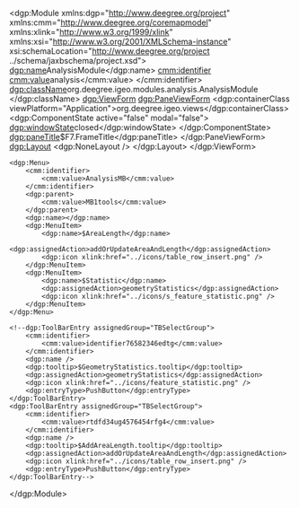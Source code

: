 <?xml version="1.0" encoding="UTF-8"?>
<dgp:Module xmlns:dgp="http://www.deegree.org/project" xmlns:cmm="http://www.deegree.org/coremapmodel"
	xmlns:xlink="http://www.w3.org/1999/xlink" xmlns:xsi="http://www.w3.org/2001/XMLSchema-instance"
	xsi:schemaLocation="http://www.deegree.org/project ../schema/jaxbschema/project.xsd">
	<dgp:name>AnalysisModule</dgp:name>
	<cmm:identifier>
		<cmm:value>analysis</cmm:value>
	</cmm:identifier>
	<dgp:className>org.deegree.igeo.modules.analysis.AnalysisModule
	</dgp:className>
	<dgp:ViewForm>
		<dgp:PaneViewForm>
			<dgp:containerClass viewPlatform="Application">org.deegree.igeo.views</dgp:containerClass>
			<dgp:ComponentState active="false" modal="false">
				<dgp:windowState>closed</dgp:windowState>
			</dgp:ComponentState>
			<dgp:paneTitle>$F7.FrameTitle</dgp:paneTitle>
		</dgp:PaneViewForm>
		<dgp:Layout>
			<dgp:NoneLayout />
		</dgp:Layout>
	</dgp:ViewForm>
	
	<dgp:Menu>
		<cmm:identifier>
			<cmm:value>AnalysisMB</cmm:value>
		</cmm:identifier>
		<dgp:parent>
			<cmm:value>MB1tools</cmm:value>
		</dgp:parent>
		<dgp:name></dgp:name>
		<dgp:MenuItem>
			<dgp:name>$AreaLength</dgp:name>
			<dgp:assignedAction>addOrUpdateAreaAndLength</dgp:assignedAction>
			<dgp:icon xlink:href="../icons/table_row_insert.png" />
		</dgp:MenuItem>
		<dgp:MenuItem>
			<dgp:name>$Statistic</dgp:name>
			<dgp:assignedAction>geometryStatistics</dgp:assignedAction>
			<dgp:icon xlink:href="../icons/s_feature_statistic.png" />
		</dgp:MenuItem>
	</dgp:Menu>
	
	<!--dgp:ToolBarEntry assignedGroup="TBSelectGroup">
		<cmm:identifier>
			<cmm:value>identifier76582346edtg</cmm:value>
		</cmm:identifier>
		<dgp:name />
		<dgp:tooltip>$GeometryStatistics.tooltip</dgp:tooltip>
		<dgp:assignedAction>geometryStatistics</dgp:assignedAction>
		<dgp:icon xlink:href="../icons/feature_statistic.png" />
		<dgp:entryType>PushButton</dgp:entryType>
	</dgp:ToolBarEntry>
	<dgp:ToolBarEntry assignedGroup="TBSelectGroup">
		<cmm:identifier>
			<cmm:value>rtdfd34ug4576454rfg4</cmm:value>
		</cmm:identifier>
		<dgp:name />
		<dgp:tooltip>$AddAreaLength.tooltip</dgp:tooltip>
		<dgp:assignedAction>addOrUpdateAreaAndLength</dgp:assignedAction>
		<dgp:icon xlink:href="../icons/table_row_insert.png" />
		<dgp:entryType>PushButton</dgp:entryType>
	</dgp:ToolBarEntry-->
</dgp:Module>
